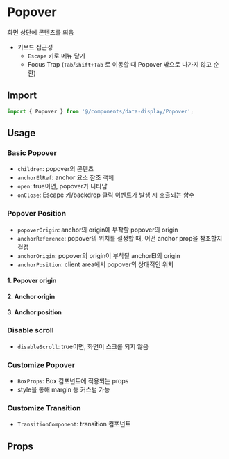 
<Meta of={PopoverStories} />

# Popover

화면 상단에 콘텐츠를 띄움

- 키보드 접근성
  - `Escape` 키로 메뉴 닫기
  - Focus Trap (`Tab`/`Shift+Tab` 로 이동할 때 Popover 밖으로 나가지 않고 순환)

## Import

```js
import { Popover } from '@/components/data-display/Popover';
```

## Usage

### Basic Popover

- `children`: popover의 콘텐츠
- `anchorElRef`: anchor 요소 참조 객체
- `open`: true이면, popover가 나타남
- `onClose`: Escape 키/backdrop 클릭 이벤트가 발생 시 호출되는 함수

<Canvas of={PopoverStories.BasicPopover} />

### Popover Position

- `popoverOrigin`: anchor의 origin에 부착할 popover의 origin
- `anchorReference`: popover의 위치를 설정할 때, 어떤 anchor prop을 참조할지 결정
- `anchorOrigin`: popover의 origin이 부착될 anchorEl의 origin
- `anchorPosition`: client area에서 popover의 상대적인 위치

#### 1. Popover origin

<Canvas of={PopoverStories.PopoverOrigin} />

#### 2. Anchor origin

<Canvas of={PopoverStories.AnchorOrigin} />

#### 3. Anchor position

<Canvas of={PopoverStories.AnchorPosition} />

### Disable scroll

- `disableScroll`: true이면, 화면이 스크롤 되지 않음

<Canvas of={PopoverStories.DisableScroll} />

### Customize Popover

- `BoxProps`: Box 컴포넌트에 적용되는 props
- style을 통해 margin 등 커스텀 가능

<Canvas of={PopoverStories.CustomizePopover} />

### Customize Transition

- `TransitionComponent`: transition 컴포넌트

<Canvas of={PopoverStories.CustomizeTransition} />

## Props

<ArgTypes of={PopoverStories} sort="alpha" />
